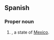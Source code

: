{{also|Nle}}

==Spanish==

===Proper noun===
{{en-proper noun}}

# {{ao|lang=es|[[Nuevo León]]|dot=}}, a state of [[Mexico]].